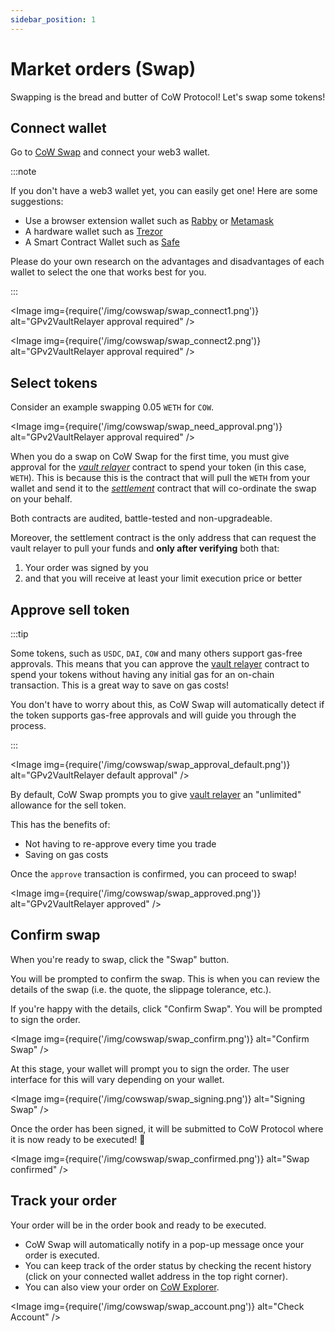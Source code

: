 ```yaml
---
sidebar_position: 1
---
```



# Market orders (Swap)

Swapping is the bread and butter of CoW Protocol! Let's swap some tokens!

## Connect wallet
Go to [CoW Swap](https://swap.cow.fi/#/swap?utm_source=docs.cow.fi&utm_content=swap-tutorial) and connect your web3 wallet. 

:::note

If you don't have a web3 wallet yet, you can easily get one! Here are some suggestions:
- Use a browser extension wallet such as [Rabby](https://rabby.io/) or [Metamask](https://metamask.io/download.html)
- A hardware wallet such as [Trezor](https://trezor.io/)
- A Smart Contract Wallet such as [Safe](https://app.safe.global)

Please do your own research on the advantages and disadvantages of each wallet to select the one that works best for you.

:::



<Image img={require('/img/cowswap/swap_connect1.png')} alt="GPv2VaultRelayer approval required" />

<Image img={require('/img/cowswap/swap_connect2.png')} alt="GPv2VaultRelayer approval required" />



## Select tokens

Consider an example swapping 0.05 `WETH` for `COW`.

<Image img={require('/img/cowswap/swap_need_approval.png')} alt="GPv2VaultRelayer approval required" />

When you do a swap on CoW Swap for the first time, you must give approval for the [_vault relayer_](/cow-protocol/reference/contracts/core/vault-relayer) contract to spend your token (in this case, `WETH`). 
This is because this is the contract that will pull the `WETH` from your wallet and send it to the [_settlement_](/cow-protocol/reference/contracts/core/settlement) contract that will co-ordinate the swap on your behalf.

Both contracts are audited, battle-tested and non-upgradeable.

Moreover, the settlement contract is the only address that can request the vault relayer to pull your funds and **only after verifying** both that:
1. Your order was signed by you
2. and that you will receive at least your limit execution price or better

## Approve sell token

:::tip

Some tokens, such as `USDC`, `DAI`, `COW` and many others support gas-free approvals. This means that you can approve the [vault relayer](/cow-protocol/reference/contracts/core/vault-relayer) contract to spend your tokens without having any initial gas for an on-chain transaction. This is a great way to save on gas costs!

You don't have to worry about this, as CoW Swap will automatically detect if the token supports gas-free approvals and will guide you through the process.

:::

<Image img={require('/img/cowswap/swap_approval_default.png')} alt="GPv2VaultRelayer default approval" />

By default, CoW Swap prompts you to give [vault relayer](/cow-protocol/reference/contracts/core/vault-relayer) an "unlimited" allowance for the sell token.

This has the benefits of:

- Not having to re-approve every time you trade
- Saving on gas costs

<TokenApprovalWarning spender="GPv2VaultRelayer" />

Once the `approve` transaction is confirmed, you can proceed to swap!

<Image img={require('/img/cowswap/swap_approved.png')} alt="GPv2VaultRelayer approved" />

## Confirm swap

When you're ready to swap, click the "Swap" button. 

You will be prompted to confirm the swap. This is when you can review the details of the swap (i.e. the quote, the slippage tolerance, etc.). 

If you're happy with the details, click "Confirm Swap". You will be prompted to sign the order.

<ReceiverAndOrderWarning />

<Image img={require('/img/cowswap/swap_confirm.png')} alt="Confirm Swap" />

At this stage, your wallet will prompt you to sign the order. The user interface for this will vary depending on your wallet.

<Image img={require('/img/cowswap/swap_signing.png')} alt="Signing Swap" />

Once the order has been signed, it will be submitted to CoW Protocol where it is now ready to be executed! 🎉

<Image img={require('/img/cowswap/swap_confirmed.png')} alt="Swap confirmed" />

## Track your order
Your order will be in the order book and ready to be executed.

* CoW Swap will automatically notify in a pop-up message once your order is executed.
* You can keep track of the order status by checking the recent history (click on your connected wallet address in the top right corner).
* You can also view your order on [CoW Explorer](/cow-protocol/tutorials/cow-explorer).

<Image img={require('/img/cowswap/swap_account.png')} alt="Check Account" />
